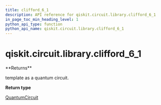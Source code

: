 ```yaml
---
title: clifford_6_1
description: API reference for qiskit.circuit.library.clifford_6_1
in_page_toc_min_heading_level: 1
python_api_type: function
python_api_name: qiskit.circuit.library.clifford_6_1
---
```


<span id="qiskit-circuit-library-clifford-6-1" />

# qiskit.circuit.library.clifford\_6\_1

<Function id="qiskit.circuit.library.clifford_6_1" isDedicatedPage={true} github="https://github.com/qiskit/qiskit/tree/stable/0.20/qiskit/circuit/library/templates/clifford/clifford_6_1.py" signature="clifford_6_1()">
  **Returns**

  template as a quantum circuit.

  **Return type**

  [QuantumCircuit](qiskit.circuit.QuantumCircuit "qiskit.circuit.QuantumCircuit")
</Function>

